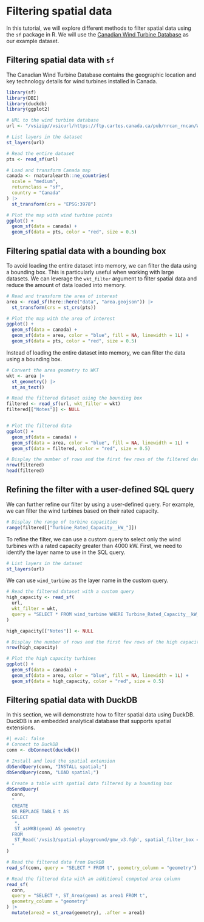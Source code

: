 # Filtering spatial data

In this tutorial, we will explore different methods to filter spatial data using the `sf` package in R. We will use the [Canadian Wind Turbine Database](https://open.canada.ca/data/en/dataset/79fdad93-9025-49ad-ba16-c26d718cc070) as our example dataset.

## Filtering spatial data with `sf`

The Canadian Wind Turbine Database contains the geographic location and key technology details for wind turbines installed in Canada.

```r
library(sf)
library(DBI)
library(duckdb)
library(ggplot2)

# URL to the wind turbine database
url <- "/vsizip//vsicurl/https://ftp.cartes.canada.ca/pub/nrcan_rncan/Wind-energy_Energie-eolienne/wind_turbines_database/wind_turbine_database_en.gdb.zip"

# List layers in the dataset
st_layers(url)

# Read the entire dataset
pts <- read_sf(url)

# Load and transform Canada map
canada <- rnaturalearth::ne_countries(
  scale = "medium",
  returnclass = "sf",
  country = "Canada"
) |>
  st_transform(crs = "EPSG:3978")

# Plot the map with wind turbine points
ggplot() +
  geom_sf(data = canada) +
  geom_sf(data = pts, color = "red", size = 0.5)
```

## Filtering spatial data with a bounding box

To avoid loading the entire dataset into memory, we can filter the data using a bounding box. This is particularly useful when working with large datasets. We can leverage the `wkt_filter` argument to filter spatial data and reduce the amount of data loaded into memory.

```r
# Read and transform the area of interest
area <- read_sf(here::here("data", "area.geojson")) |>
  st_transform(crs = st_crs(pts))

# Plot the map with the area of interest
ggplot() +
  geom_sf(data = canada) +
  geom_sf(data = area, color = "blue", fill = NA, linewidth = 1L) +
  geom_sf(data = pts, color = "red", size = 0.5)
```

Instead of loading the entire dataset into memory, we can filter the data using a bounding box.

```r
# Convert the area geometry to WKT
wkt <- area |>
  st_geometry() |>
  st_as_text()

# Read the filtered dataset using the bounding box
filtered <- read_sf(url, wkt_filter = wkt)
filtered[["Notes"]] <- NULL


# Plot the filtered data
ggplot() +
  geom_sf(data = canada) +
  geom_sf(data = area, color = "blue", fill = NA, linewidth = 1L) +
  geom_sf(data = filtered, color = "red", size = 0.5)

# Display the number of rows and the first few rows of the filtered data
nrow(filtered)
head(filtered)
```

## Refining the filter with a user-defined SQL query

We can further refine our filter by using a user-defined query. For example, we can filter the wind turbines based on their rated capacity.

```r
# Display the range of turbine capacities
range(filtered[["Turbine_Rated_Capacity__kW_"]])
```

To refine the filter, we can use a custom query to select only the wind turbines with a rated capacity greater than 4000 kW. First, we need to identify the layer name to use in the SQL query.

```r
# List layers in the dataset
st_layers(url)
```

We can use `wind_turbine` as the layer name in the custom query.

```r

# Read the filtered dataset with a custom query
high_capacity <- read_sf(
  url,
  wkt_filter = wkt,
  query = "SELECT * FROM wind_turbine WHERE Turbine_Rated_Capacity__kW_ > 4000"
)

high_capacity[["Notes"]] <- NULL

# Display the number of rows and the first few rows of the high capacity data
nrow(high_capacity)

# Plot the high capacity turbines
ggplot() +
  geom_sf(data = canada) +
  geom_sf(data = area, color = "blue", fill = NA, linewidth = 1L) +
  geom_sf(data = high_capacity, color = "red", size = 0.5)
```

## Filtering spatial data with DuckDB

In this section, we will demonstrate how to filter spatial data using DuckDB. DuckDB is an embedded analytical database that supports spatial extensions.

```r
#| eval: false
# Connect to DuckDB
conn <- dbConnect(duckdb())

# Install and load the spatial extension
dbSendQuery(conn, "INSTALL spatial;")
dbSendQuery(conn, "LOAD spatial;")

# Create a table with spatial data filtered by a bounding box
dbSendQuery(
  conn,
  "
  CREATE
  OR REPLACE TABLE t AS
  SELECT
   *,
   ST_asWKB(geom) AS geometry
  FROM
   ST_Read('/vsis3/spatial-playground/gmw_v3.fgb', spatial_filter_box = {'min_x' : - 30, 'min_y' : 0, 'max_x' : - 50, 'max_y' : 45});
  "
)

# Read the filtered data from DuckDB
read_sf(conn, query = "SELECT * FROM t", geometry_column = "geometry")

# Read the filtered data with an additional computed area column
read_sf(
  conn,
  query = "SELECT *, ST_Area(geom) as area1 FROM t",
  geometry_column = "geometry"
) |>
  mutate(area2 = st_area(geometry), .after = area1)
```
